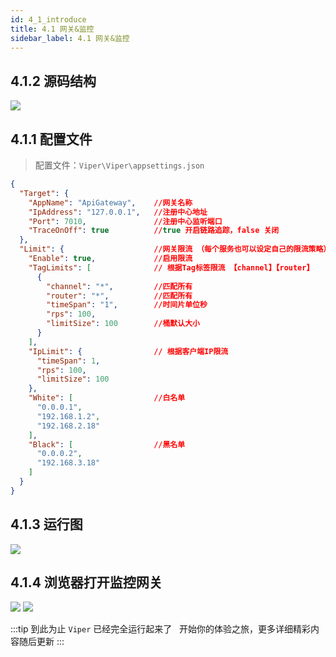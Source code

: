 ```yaml
---
id: 4_1_introduce
title: 4.1 网关&监控
sidebar_label: 4.1 网关&监控
---
```


## 4.1.2 源码结构

<div style={{width:"100%",textAlign:"center"}}>
    <img src={useBaseUrl("img/getway.jpg")} />
</div>

## 4.1.1 配置文件

>   配置文件：`Viper\Viper\appsettings.json`

```json
{
  "Target": {
    "AppName": "ApiGateway",    //网关名称
    "IpAddress": "127.0.0.1",   //注册中心地址
    "Port": 7010,               //注册中心监听端口
    "TraceOnOff": true          //true 开启链路追踪，false 关闭
  },
  "Limit": {                    //网关限流 （每个服务也可以设定自己的限流策略）
    "Enable": true,             //启用限流
    "TagLimits": [              // 根据Tag标签限流 【channel】【router】
      {
        "channel": "*",         //匹配所有
        "router": "*",          //匹配所有
        "timeSpan": "1",        //时间片单位秒
        "rps": 100,
        "limitSize": 100        //桶默认大小
      }
    ],
    "IpLimit": {                // 根据客户端IP限流
      "timeSpan": 1,
      "rps": 100,
      "limitSize": 100
    },
    "White": [                  //白名单
      "0.0.0.1",
      "192.168.1.2",
      "192.168.2.18"
    ],
    "Black": [                  //黑名单
      "0.0.0.2",
      "192.168.3.18"
    ]
  }
}

```
## 4.1.3 运行图

<div style={{width:"100%",textAlign:"center"}}>
    <img src={useBaseUrl("img/getway_runing.jpg")} />
</div>

## 4.1.4 浏览器打开监控网关

<div style={{width:"100%",textAlign:"center"}}>
    <img src={useBaseUrl("img/login_page.jpg")} />
    <img src={useBaseUrl("img/home_page.jpg")} />
</div>


:::tip 到此为止 `Viper` 已经完全运行起来了
&nbsp;&nbsp;开始你的体验之旅，更多详细精彩内容随后更新
:::
